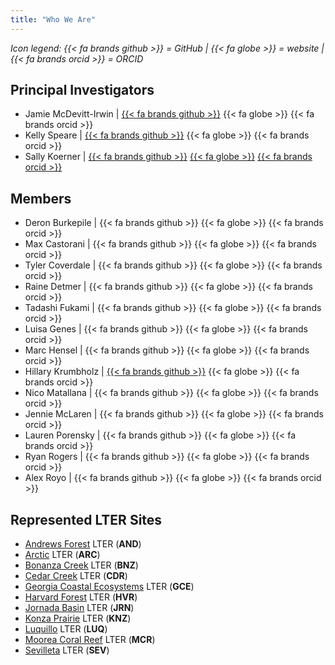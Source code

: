 ```yaml
---
title: "Who We Are"
---
```


_Icon legend: {{< fa brands github >}} = GitHub | {{< fa globe >}} = website | {{< fa brands orcid >}} = ORCID_

## Principal Investigators

- Jamie McDevitt-Irwin | [{{< fa brands github >}}](https://github.com/JamieMcDevittIrwin) {{< fa globe >}} {{< fa brands orcid >}}
- Kelly Speare | [{{< fa brands github >}}](https://github.com/kellyspeare) {{< fa globe >}} {{< fa brands orcid >}}
- Sally Koerner | [{{< fa brands github >}}](https://github.com/SallyKoerner) [{{< fa globe >}}](https://koernerlab.weebly.com/) [{{< fa brands orcid >}}](https://orcid.org/0000-0001-6403-7513)

## Members

- Deron Burkepile | {{< fa brands github >}} {{< fa globe >}} {{< fa brands orcid >}}
- Max Castorani | {{< fa brands github >}} {{< fa globe >}} {{< fa brands orcid >}}
- Tyler Coverdale | {{< fa brands github >}} {{< fa globe >}} {{< fa brands orcid >}}
- Raine Detmer | {{< fa brands github >}} {{< fa globe >}} {{< fa brands orcid >}}
- Tadashi Fukami | {{< fa brands github >}} {{< fa globe >}} {{< fa brands orcid >}}
- Luisa Genes | {{< fa brands github >}} {{< fa globe >}} {{< fa brands orcid >}}
- Marc Hensel | {{< fa brands github >}} {{< fa globe >}} {{< fa brands orcid >}}
- Hillary Krumbholz | [{{< fa brands github >}}](https://github.com/hillarykrumbholz) {{< fa globe >}} {{< fa brands orcid >}}
- Nico Matallana | {{< fa brands github >}} {{< fa globe >}} {{< fa brands orcid >}}
- Jennie McLaren | {{< fa brands github >}} {{< fa globe >}} {{< fa brands orcid >}}
- Lauren Porensky | {{< fa brands github >}} {{< fa globe >}} {{< fa brands orcid >}}
- Ryan Rogers | {{< fa brands github >}} {{< fa globe >}} {{< fa brands orcid >}}
- Alex Royo | {{< fa brands github >}} {{< fa globe >}} {{< fa brands orcid >}}

## Represented LTER Sites

- [Andrews Forest](https://andrewsforest.oregonstate.edu/) LTER (**AND**)
- [Arctic](https://arc-lter.ecosystems.mbl.edu/) LTER (**ARC**)
- [Bonanza Creek](https://www.lter.uaf.edu/) LTER (**BNZ**)
- [Cedar Creek](https://cedarcreek.umn.edu/) LTER (**CDR**)
- [Georgia Coastal Ecosystems](https://gce-lter.marsci.uga.edu/) LTER (**GCE**)
- [Harvard Forest](https://harvardforest.fas.harvard.edu/) LTER (**HVR**)
- [Jornada Basin](https://lter.jornada.nmsu.edu/) LTER (**JRN**)
- [Konza Prairie](https://lter.konza.ksu.edu/) LTER (**KNZ**)
- [Luquillo](https://luquillo.lter.network/) LTER (**LUQ**)
- [Moorea Coral Reef](https://mcr.lternet.edu/) LTER (**MCR**)
- [Sevilleta](https://sevlter.unm.edu/) LTER (**SEV**)

